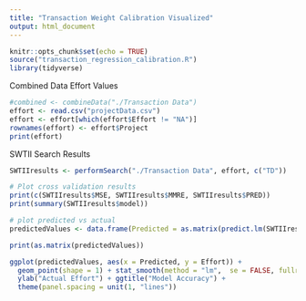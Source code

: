---
title: "Transaction Weight Calibration Visualized"
output: html_document
---

```{r setup, include=FALSE}
knitr::opts_chunk$set(echo = TRUE)
source("transaction_regression_calibration.R")
library(tidyverse)

```
Combined Data Effort Values
```{r combined}
#combined <- combineData("./Transaction Data")
effort <- read.csv("projectData.csv")
effort <- effort[which(effort$Effort != "NA")]
rownames(effort) <- effort$Project
print(effort)
```
SWTII Search Results
```{r SWTII}
SWTIIresults <- performSearch("./Transaction Data", effort, c("TD"))

# Plot cross validation results
print(c(SWTIIresults$MSE, SWTIIresults$MMRE, SWTIIresults$PRED))
print(summary(SWTIIresults$model))

# plot predicted vs actual
predictedValues <- data.frame(Predicted = as.matrix(predict.lm(SWTIIresults$model, as.matrix(SWTIIresults$data)))[,1], Effort=SWTIIresults$data$Effort)

print(as.matrix(predictedValues))

ggplot(predictedValues, aes(x = Predicted, y = Effort)) +
  geom_point(shape = 1) + stat_smooth(method = "lm",  se = FALSE, fullrange = TRUE) + xlab("Predicted Effort") +
  ylab("Actual Effort") + ggtitle("Model Accuracy") +
  theme(panel.spacing = unit(1, "lines"))
```